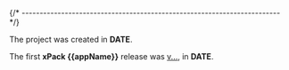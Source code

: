 
{/* ------------------------------------------------------------------------ */}

The project was created in **DATE**.

The first **xPack {{appName}}** release was
[v...](URL),
in **DATE**.
